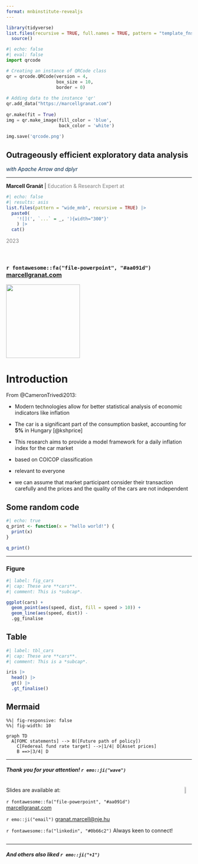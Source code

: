 ```yaml
---
format: mnbinstitute-revealjs
---
```


```r
library(tidyverse)
list.files(recursive = TRUE, full.names = TRUE, pattern = "template_fns.R$") |>
  source()
```

```python
#| echo: false
#| eval: false
import qrcode

# Creating an instance of QRCode class
qr = qrcode.QRCode(version = 4,
                   box_size = 10,
                   border = 0)
 
# Adding data to the instance 'qr'
qr.add_data("https://marcellgranat.com")
 
qr.make(fit = True)
img = qr.make_image(fill_color = 'blue',
                    back_color = 'white')
 
img.save('qrcode.png')
```

<h2>Outrageously efficient exploratory data analysis</h2>

[with Apache Arrow and dplyr]{style="color: #02294c; font-style: italic;"}

<hr>

<p>[Marcell Granát]{style="font-weight: bold;"} \| [Education & Research Expert at]{style="color: grey;"}</p>

```r
#| echo: false
#| results: asis
list.files(pattern = "wide_mnb", recursive = TRUE) |> 
  paste0(
    '![](', `...` = _, '){width="300"}'
    ) |> 
  cat()
```

[2023]{style="color: grey;"}

<br>

<h3>

`r fontawesome::fa("file-powerpoint", "#aa091d")`  [marcellgranat.com](https://marcellgranat.com)

![](qrcode.png){.absolute bottom="10" right="10" width="200"}

# Introduction

From @CameronTrivedi2013:

-   Modern technologies allow for better statistical analysis of economic indicators like inflation

-   The car is a significant part of the consumption basket, accounting for **5%** in Hungary [@kshprice]

-   This research aims to provide a model framework for a daily inflation index for the car market

::: notes
-   based on COICOP classification

-   relevant to everyone

-   we can assume that market participant consider their transaction carefully and the prices and the quality of the cars are not independent
:::

## Some random code

```r
#| echo: true
q_print <- function(x = "hello world!") {
  print(x)
}

q_print()
```

------------------------------------------------------------------------

### Figure

```r
#| label: fig_cars
#| cap: These are **cars**.
#| comment: This is *subcap*.

ggplot(cars) + 
  geom_point(aes(speed, dist, fill = speed > 10)) +
  geom_line(aes(speed, dist)) -
  .gg_finalise
```

## Table

```r
#| label: tbl_cars
#| cap: These are **cars**.
#| comment: This is a *subcap*.

iris |> 
  head() |> 
  gt() |> 
  .gt_finalise()
```

## Mermaid

```mermaid
%%| fig-responsive: false
%%| fig-width: 10

graph TD
  A[FOMC statements] --> B([Future path of policy])
	C[Federeal fund rate target] -->|1/4| D[Asset prices]
	B ==>|3/4| D
```

------------------------------------------------------------------------

<h5>Thank you for your **attention!** `r emo::ji("wave")`</h5>

::: columns
::: column
Slides are available at:

`r fontawesome::fa("file-powerpoint", "#aa091d")`  [marcellgranat.com](https://marcellgranat.com)

`r emo::ji("email")` [granat.marcell@nje.hu](mailto:granat.marcell@nje.hu)

`r fontawesome::fa("linkedin", "#0b66c2")` Always keen to connect!


:::

::: column
![](qrcode.png){fig-align="center" width="34%"}
:::
:::

<hr>

<h5>And others also liked `r emo::ji("+1")`</h5>
